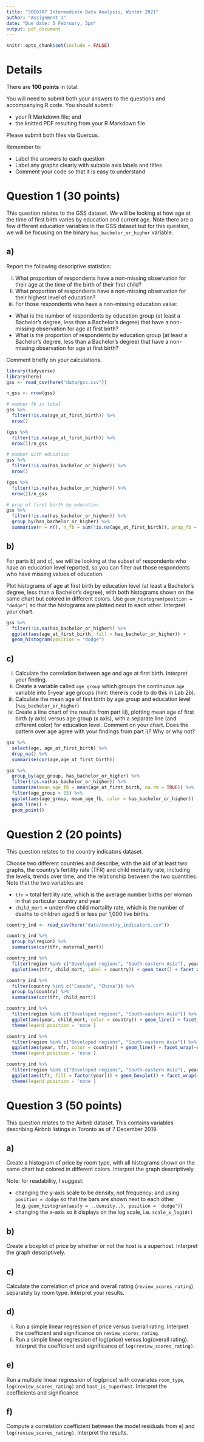 ```yaml
---
title: "SOC6707 Intermediate Data Analysis, Winter 2021"
author: "Assignment 1"
date: "Due date: 5 February, 5pm"
output: pdf_document
---
```


```r
knitr::opts_chunk$set(include = FALSE)
```

# Details

There are **100 points** in total. 

You will need to submit both your answers to the questions and accompanying R code. You should submit:

- your R Markdown file; and
- the knitted PDF resulting from your R Markdown file. 

Please submit both files via Quercus. 

Remember to:

- Label the answers to each question 
- Label any graphs clearly with suitable axis labels and titles
- Comment your code so that it is easy to understand

\newpage 

# Question 1 (30 points)

This question relates to the GSS dataset. We will be looking at how age at the time of first birth varies by education and current age. Note there are a few different education variables in the GSS dataset but for this question, we will be focusing on the binary `has_bachelor_or_higher` variable. 

## a)

Report the following descriptive statistics:

i) What proportion of respondents have a non-missing observation for their age at the time of the birth of their first child?
ii) What proportion of respondents have a non-missing observation for their highest level of education? 
iii) For those respondents who have a non-missing education value:

- What is the number of respondents by education group (at least a Bachelor's degree, less than a Bachelor's degree) that have a non-missing observation for age at first birth?
- What is the proportion of respondents by education group (at least a Bachelor's degree, less than a Bachelor's degree) that have a non-missing observation for age at first birth?

Comment briefly on your calculations. 
```r
library(tidyverse)
library(here)
gss <- read_csv(here("data/gss.csv"))

n_gss <- nrow(gss)

# number fb in total
gss %>% 
  filter(!is.na(age_at_first_birth)) %>% 
  nrow()

(gss %>% 
  filter(!is.na(age_at_first_birth)) %>% 
  nrow())/n_gss

# number with education 
gss %>% 
  filter(!is.na(has_bachelor_or_higher)) %>% 
  nrow()

(gss %>% 
  filter(!is.na(has_bachelor_or_higher)) %>% 
  nrow())/n_gss

# prop of first birth by education
gss %>% 
  filter(!is.na(has_bachelor_or_higher)) %>% 
  group_by(has_bachelor_or_higher) %>% 
  summarise(n = n(), n_fb = sum(!is.na(age_at_first_birth)), prop_fb = n_fb/n)
```


## b)

For parts b) and c), we will be looking at the subset of respondents who have an education level reported, so you can filter out those respondents who have missing values of education. 

Plot histograms of age at first birth by education level (at least a Bachelor's degree, less than a Bachelor's degree), with both histograms shown on the same chart but colored in different colors. Use `geom_histogram(position = "dodge")` so that the histograms are plotted next to each other. Interpret your chart. 

```r
gss %>% 
  filter(!is.na(has_bachelor_or_higher)) %>% 
  ggplot(aes(age_at_first_birth, fill = has_bachelor_or_higher)) + 
  geom_histogram(position = "dodge") 
```

## c) 

i) Calculate the correlation between age and age at first birth. Interpret your finding. 
ii) Create a variable called `age_group` which groups the continuous `age` variable into 5-year age groups (hint: there is code to do this in Lab 2b).
iii) Calculate the mean age of first birth by age group and education level (`has_bachelor_or_higher`)
iv) Create a line chart of the results from part iii), plotting mean age of first birth (y axis) versus age group (x axis), with a separate line (and different color) for education level. Comment on your chart. Does the pattern over age agree with your findings from part i)? Why or why not?

```r

gss %>% 
  select(age, age_at_first_birth) %>% 
  drop_na() %>% 
  summarise(cor(age,age_at_first_birth))

gss %>% 
  group_by(age_group, has_bachelor_or_higher) %>% 
  filter(!is.na(has_bachelor_or_higher)) %>% 
  summarize(mean_age_fb = mean(age_at_first_birth, na.rm = TRUE)) %>% 
  filter(age_group > 15) %>% 
  ggplot(aes(age_group, mean_age_fb, color = has_bachelor_or_higher))  + 
  geom_line() +
  geom_point()
```


# Question 2 (20 points)

This question relates to the country indicators dataset. 

Choose two different countries and describe, with the aid of at least two graphs, the country's fertility rate (TFR) and child mortality rate, including the levels, trends over time, and the relationship between the two quantities. Note that the two variables are

- `tfr` = total fertility rate, which is the average number births per woman in that particular country and year
- `child_mort` = under-five child mortality rate, which is the number of deaths to children aged 5 or less per 1,000 live births. 


```r
country_ind <- read_csv(here("data/country_indicators.csv"))

country_ind %>% 
  group_by(region) %>% 
  summarise(cor(tfr, maternal_mort))

country_ind %>% 
  filter(region %in% c("Developed regions", "South-eastern Asia"), year==2017) %>% 
  ggplot(aes(tfr, child_mort, label = country)) + geom_text() + facet_wrap(~region, scales = "free")

country_ind %>% 
  filter(country %in% c("Canada", "China")) %>% 
  group_by(country) %>% 
  summarise(cor(tfr, child_mort))

country_ind %>% 
  filter(region %in% c("Developed regions", "South-eastern Asia")) %>% 
  ggplot(aes(year, child_mort, color = country)) + geom_line() + facet_wrap(~region, scales = "free") + 
  theme(legend.position = 'none')

country_ind %>% 
  filter(region %in% c("Developed regions", "South-eastern Asia")) %>% 
  ggplot(aes(year, tfr, color = country)) + geom_line() + facet_wrap(~region, scales = "free") + 
  theme(legend.position = 'none')

country_ind %>% 
  filter(region %in% c("Developed regions", "South-eastern Asia"), year==2017|year==2009) %>% 
  ggplot(aes(tfr, fill = factor(year))) + geom_boxplot() + facet_wrap(~region, scales = "free") + 
  theme(legend.position = 'none')
```

# Question 3 (50 points)

This question relates to the Airbnb dataset. This contains variables describing Airbnb listings in Toronto as of 7 December 2019. 

## a) 

Create a histogram of price by room type, with all histograms shown on the same chart but colored in different colors. Interpret the graph descriptively.

Note: for readability, I suggest:

- changing the y-axis scale to be density, not frequency; and using `position = dodge` so that the bars are shown next to each other (e.g. `geom_histogram(aes(y = ..density..), position = 'dodge')`)
- changing the x-axis so it displays on the log scale, i.e. `scale_x_log10()`

## b) 

Create a boxplot of price by whether or not the host is a superhost. Interpret the graph descriptively. 

## c) 

Calculate the correlation of price and overall rating (`review_scores_rating`) separately by room type. Interpret your results. 

## d) 

i) Run a simple linear regression of price versus overall rating. Interpret the coefficient and significance on `review_scores_rating`.
ii) Run a simple linear regression of log(price) versus log(overall rating). Interpret the coefficient and significance of `log(review_scores_rating)`.

## e)

Run a multiple linear regression of log(price) with covariates `room_type`, `log(review_scores_rating)` and `host_is_superhost`. 
Interpret the coefficients and significance 

## f)

Compute a correlation coefficient between the model residuals from e) and `log(review_scores_rating)`. Interpret the results.